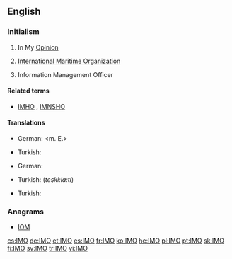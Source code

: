 ==English==
===Initialism===
{{en-initialism}}

# {{Internet}} In My [[opinion|Opinion]] 
# {{nautical}} [[w:International Maritime Organization|International Maritime Organization]]
# Information Management Officer

====Related terms====
* {{sense|internet}} [[IMHO]] , [[IMNSHO]]

====Translations====
{{trans-top|{{Internet}} In My Opinion}}
* German: {{t|de|meines Erachtens}} <m. E.>
{{trans-mid}}
* Turkish: {{t|tr|bence}}
{{trans-bottom}}

{{trans-top|{{nautical}} International Maritime Organization}}
* German: {{t|de|Internationale Seeschifffahrts-Organisation|f}}
{{trans-mid}}
* Turkish: {{t|tr|Uluslararası Denizcilik Teşkilatı}} (''teşki:la:tı'')
{{trans-bottom}}

{{trans-top|Information Management Officer}}
{{trans-mid}}
* Turkish: {{t|tr|bilgi yönetim subayı}}
{{trans-bottom}}

===Anagrams===
* [[IOM#English|IOM]]

[[cs:IMO]]
[[de:IMO]]
[[et:IMO]]
[[es:IMO]]
[[fr:IMO]]
[[ko:IMO]]
[[he:IMO]]
[[pl:IMO]]
[[pt:IMO]]
[[sk:IMO]]
[[fi:IMO]]
[[sv:IMO]]
[[tr:IMO]]
[[vi:IMO]]